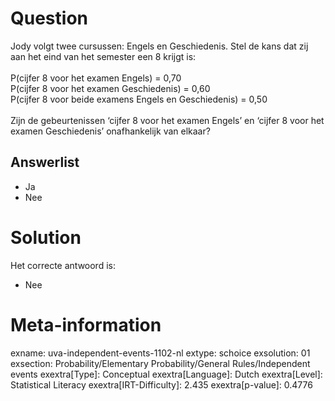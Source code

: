 Question
========

Jody volgt twee cursussen: Engels en Geschiedenis. Stel de kans dat zij
aan het eind van het semester een 8 krijgt is:\
\
P(cijfer 8 voor het examen Engels) = 0,70\
P(cijfer 8 voor het examen Geschiedenis) = 0,60\
P(cijfer 8 voor beide examens Engels en Geschiedenis) = 0,50\
\
Zijn de gebeurtenissen 'cijfer 8 voor het examen Engels' en 'cijfer 8
voor het examen Geschiedenis' onafhankelijk van elkaar?\

Answerlist
----------

* Ja
* Nee

Solution
========

Het correcte antwoord is: 

* Nee

Meta-information
================
exname: uva-independent-events-1102-nl
extype: schoice
exsolution: 01
exsection: Probability/Elementary Probability/General Rules/Independent events
exextra[Type]: Conceptual
exextra[Language]: Dutch
exextra[Level]: Statistical Literacy
exextra[IRT-Difficulty]: 2.435
exextra[p-value]: 0.4776
